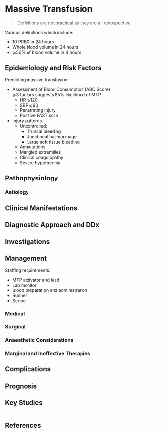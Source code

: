 # Massive Transfusion


> Definitions are not practical as they are all retrospective

Various definitions which include:

* 10 PRBC in 24 hours
* Whole blood volume in 24 hours
* ⩾50% of blood volume in 4 hours

## Epidemiology and Risk Factors

Predicting massive transfusion:

* Assessment of Blood Consumption (ABC Score)  
⩾3 factors suggests 85% likelihood of MTP.
	* HR ⩾120
	* SBP ⩽90
	* Penetrating injury
	* Positive FAST scan
* Injury patterns
	* Uncontrolled:
		* Truncal bleeding
		* Junctional haemorrhage
		* Large soft tissue bleeding
	* Amputations
	* Mangled extremities
	* Clinical coagulopathy
	* Severe hypothermia


## Pathophysiology

### Aetiology

## Clinical Manifestations

## Diagnostic Approach and DDx

## Investigations

## Management

Staffing requirements:

* MTP activator and lead
* Lab monitor
* Blood preparation and administration
* Runner
* Scribe


### Medical

### Surgical

### Anaesthetic Considerations

### Marginal and Ineffective Therapies

## Complications

## Prognosis

## Key Studies


---

## References

